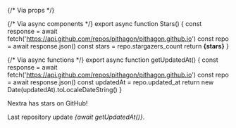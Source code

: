 
{/* Via props */}

{/* Via async components */}
export async function Stars() {
const response = await fetch('https://api.github.com/repos/pithagon/pithagon.github.io')
const repo = await response.json()
const stars = repo.stargazers_count
return <b>{stars}</b>
}

{/* Via async functions */}
export async function getUpdatedAt() {
const response = await fetch('https://api.github.com/repos/pithagon/pithagon.github.io')
const repo = await response.json()
const updatedAt = repo.updated_at
return new Date(updatedAt).toLocaleDateString()
}

<Callout emoji="🏆">
  Nextra has <Stars /> stars on GitHub! 
  
  Last repository update _{await getUpdatedAt()}_.
</Callout>
